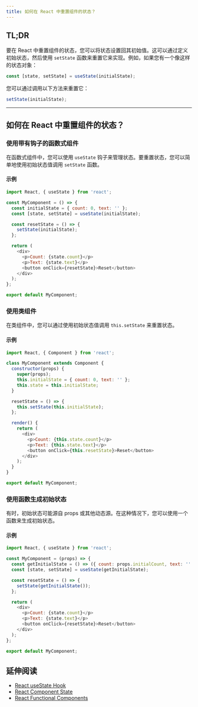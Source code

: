 ```yaml
---
title: 如何在 React 中重置组件的状态？
---
```


## TL;DR

要在 React 中重置组件的状态，您可以将状态设置回其初始值。这可以通过定义初始状态，然后使用 `setState` 函数来重置它来实现。例如，如果您有一个像这样的状态对象：

```javascript
const [state, setState] = useState(initialState);
```

您可以通过调用以下方法来重置它：

```javascript
setState(initialState);
```

***

## 如何在 React 中重置组件的状态？

### 使用带有钩子的函数式组件

在函数式组件中，您可以使用 `useState` 钩子来管理状态。要重置状态，您可以简单地使用初始状态值调用 `setState` 函数。

#### 示例

```javascript
import React, { useState } from 'react';

const MyComponent = () => {
  const initialState = { count: 0, text: '' };
  const [state, setState] = useState(initialState);

  const resetState = () => {
    setState(initialState);
  };

  return (
    <div>
      <p>Count: {state.count}</p>
      <p>Text: {state.text}</p>
      <button onClick={resetState}>Reset</button>
    </div>
  );
};

export default MyComponent;
```

### 使用类组件

在类组件中，您可以通过使用初始状态值调用 `this.setState` 来重置状态。

#### 示例

```javascript
import React, { Component } from 'react';

class MyComponent extends Component {
  constructor(props) {
    super(props);
    this.initialState = { count: 0, text: '' };
    this.state = this.initialState;
  }

  resetState = () => {
    this.setState(this.initialState);
  };

  render() {
    return (
      <div>
        <p>Count: {this.state.count}</p>
        <p>Text: {this.state.text}</p>
        <button onClick={this.resetState}>Reset</button>
      </div>
    );
  }
}

export default MyComponent;
```

### 使用函数生成初始状态

有时，初始状态可能源自 props 或其他动态源。在这种情况下，您可以使用一个函数来生成初始状态。

#### 示例

```javascript
import React, { useState } from 'react';

const MyComponent = (props) => {
  const getInitialState = () => ({ count: props.initialCount, text: '' });
  const [state, setState] = useState(getInitialState);

  const resetState = () => {
    setState(getInitialState());
  };

  return (
    <div>
      <p>Count: {state.count}</p>
      <p>Text: {state.text}</p>
      <button onClick={resetState}>Reset</button>
    </div>
  );
};

export default MyComponent;
```

## 延伸阅读

* [React useState Hook](https://react.dev/reference/react/useState)
* [React Component State](https://react.dev/learn/state-a-components-memory)
* [React Functional Components](https://react.dev/reference/react/Component)
